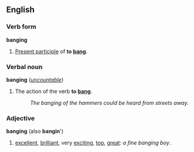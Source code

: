 ==English==
===Verb form===
'''banging'''

#[[Present participle]] of '''to [[bang]]'''.

===Verbal noun===
'''banging''' (''[[uncountable]]'')

#The action of the verb '''to [[bang]]'''.
#:''The banging of the hammers could be heard from streets away.''

===Adjective===
'''banging''' (also '''bangin'''')

#[[excellent]], [[brilliant]], very [[exciting]], [[top]], [[great]]: ''a fine banging boy''.